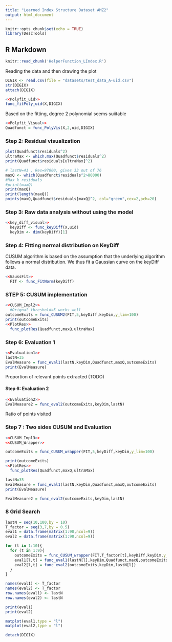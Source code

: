 ```yaml
---
title: "Learned Index Structure Dataset AMZ2"
output: html_document
---
```


```r
knitr::opts_chunk$set(echo = TRUE)
library(DescTools)
```

## R Markdown

```r
knitr::read_chunk('HelperFunction_LIndex.R')
```

Reading the data and then drawing the plot

```r
DIGIX <- read.csv(file = "datasets/test_data_A-uid.csv")
str(DIGIX)
attach(DIGIX)
```


```r
<<Polyfit_uid>>
func_fitPoly_uid(X,DIGIX)
```

Based on the fitting, degree 2 polynomial seems suiitable

```r
<<Polyfit_Visual>>
Quadfunct = func_PolyVis(X,2,uid,DIGIX)
```

### Step 2: Residual visualization
```r

plot(Quadfunct$residuals^2)
ultraMax <- which.max(Quadfunct$residuals^2)
print(Quadfunct$residuals[ultraMax]^2)

# lastN=41 , Res=97000, gives 33 out of 76
maxQ <- which(Quadfunct$residuals^2>80000)
#Max k residuals
#print(maxQ)
print(maxQ)
print(length(maxQ))
points(maxQ,Quadfunct$residuals[maxQ]^2, col="green",cex=2,pch=20)
```


### Step 3: Raw data analysis without using the model

```r
<<key_diff_visual>>
  keyDiff <- func_keyDiff(X,uid)
  keyDim <- dim(keyDiff)[1]
```

### Step 4: Fitting normal distribution on KeyDiff
CUSUM algorithm is based on the assumption that the underlying algorithm follows a normal distribution. We thus fit a Gaussian curve on the keyDiff data.

```r
<<GaussFit>>
  FIT <- func_FitNorm(keyDiff)
```


### STEP 5: CUSUM implementation
```r
<<CUSUM_Impl2>>
  #Orignal threshold=5 works well
outcomeExits = func_CUSUM2(FIT,5,keyDiff,keyDim,y_lim=100)
print(outcomeExits)
<<PlotRes>>
  func_plotRes(Quadfunct,maxQ,ultraMax)

```


### Step 6: Evaluation 1
```r
<<Evaluation1>>
lastN=35
EvalMeasure = func_eval1(lastN,keyDim,Quadfunct,maxQ,outcomeExits)
print(EvalMeasure)
```
Proportion of relevant points extracted (TODO) 


#### Step 6: Evaluation 2
```r

<<Evaluation2>>
EvalMeasure2 = func_eval2(outcomeExits,keyDim,lastN)

```

Ratio of points visited

### Step 7 : Two sides CUSUM and Evaluation
```r

<<CUSUM_Impl3>>
<<CUSUM_Wrapper>>

outcomeExits = func_CUSUM_wrapper(FIT,5,keyDiff,keyDim,y_lim=100)

print(outcomeExits)
<<PlotRes>>
  func_plotRes(Quadfunct,maxQ,ultraMax)

lastN=35
EvalMeasure = func_eval1(lastN,keyDim,Quadfunct,maxQ,outcomeExits)
print(EvalMeasure)

EvalMeasure2 = func_eval2(outcomeExits,keyDim,lastN)


```


### 8 Grid Search
```r

lastN = seq(10,100,by = 10)
T_factor = seq(3,7,by = 0.5)
eval1 = data.frame(matrix(1:90,ncol=9))
eval2 = data.frame(matrix(1:90,ncol=9))

for (l in 1:10){
  for (t in 1:9){
    outcomeExits = func_CUSUM_wrapper(FIT,T_factor[t],keyDiff,keyDim,y_lim=100,FALSE)
    eval1[l,t] = func_eval1(lastN[l],keyDim,Quadfunct,maxQ,outcomeExits,FALSE)
    eval2[l,t] = func_eval2(outcomeExits,keyDim,lastN[l])
  }
}

names(eval1) <- T_factor
names(eval2) <- T_factor
row.names(eval1) <- lastN
row.names(eval2) <- lastN

print(eval1)
print(eval2)

matplot(eval1,type = "l")
matplot(eval2,type = "l")

detach(DIGIX)

```



